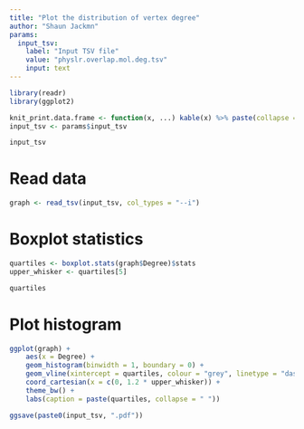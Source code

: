 ```yaml
---
title: "Plot the distribution of vertex degree"
author: "Shaun Jackmn"
params:
  input_tsv:
    label: "Input TSV file"
    value: "physlr.overlap.mol.deg.tsv"
    input: text
---
```


```r
library(readr)
library(ggplot2)

knit_print.data.frame <- function(x, ...) kable(x) %>% paste(collapse = "\n") %>% asis_output
input_tsv <- params$input_tsv

input_tsv
```

# Read data
```r
graph <- read_tsv(input_tsv, col_types = "--i")
```

# Boxplot statistics
```r
quartiles <- boxplot.stats(graph$Degree)$stats
upper_whisker <- quartiles[5]

quartiles
```

# Plot histogram
```r
ggplot(graph) +
	aes(x = Degree) +
	geom_histogram(binwidth = 1, boundary = 0) +
	geom_vline(xintercept = quartiles, colour = "grey", linetype = "dashed") +
	coord_cartesian(x = c(0, 1.2 * upper_whisker)) +
	theme_bw() +
	labs(caption = paste(quartiles, collapse = " "))
```

```r
ggsave(paste0(input_tsv, ".pdf"))
```
